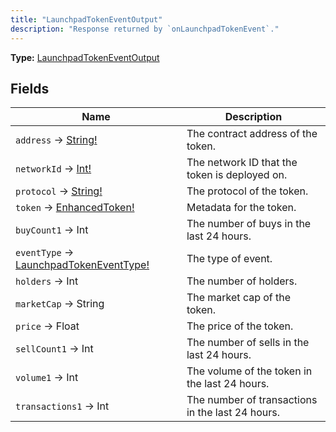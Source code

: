 ```yaml
---
title: "LaunchpadTokenEventOutput"
description: "Response returned by `onLaunchpadTokenEvent`."
---
```


**Type:** [LaunchpadTokenEventOutput](/api-reference/types/launchpadtokeneventoutput)

## Fields

| Name | Description |
|------|-------------|
| `address` → [String!](/api-reference/types/string) | The contract address of the token. |
| `networkId` → [Int!](/api-reference/types/int) | The network ID that the token is deployed on. |
| `protocol` → [String!](/api-reference/types/string) | The protocol of the token. |
| `token` → [EnhancedToken!](/api-reference/types/enhancedtoken) | Metadata for the token. |
| `buyCount1` → Int | The number of buys in the last 24 hours. |
| `eventType` → [LaunchpadTokenEventType!](/api-reference/types/launchpadtokeneventtype) | The type of event. |
| `holders` → Int | The number of holders. |
| `marketCap` → String | The market cap of the token. |
| `price` → Float | The price of the token. |
| `sellCount1` → Int | The number of sells in the last 24 hours. |
| `volume1` → Int | The volume of the token in the last 24 hours. |
| `transactions1` → Int | The number of transactions in the last 24 hours. |

